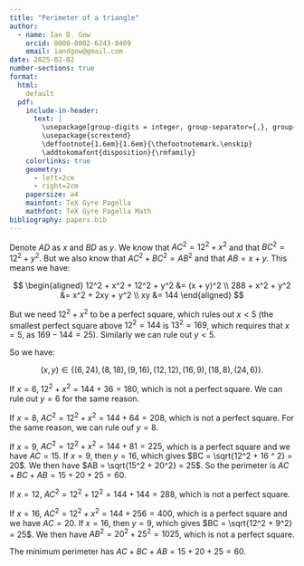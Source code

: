```yaml
---
title: "Perimeter of a triangle"
author: 
  - name: Ian D. Gow
    orcid: 0000-0002-6243-8409
    email: iandgow@gmail.com
date: 2025-02-02
number-sections: true
format:
  html:
    default
  pdf: 
    include-in-header:
      text: |
        \usepackage[group-digits = integer, group-separator={,}, group-minimum-digits = 4]{siunitx}
        \usepackage{scrextend}
        \deffootnote{1.6em}{1.6em}{\thefootnotemark.\enskip}
        \addtokomafont{disposition}{\rmfamily}
    colorlinks: true
    geometry:
      - left=2cm
      - right=2cm
    papersize: a4
    mainfont: TeX Gyre Pagella
    mathfont: TeX Gyre Pagella Math
bibliography: papers.bib
---
```


Denote $AD$ as $x$ and $BD$ as $y$.
We know that ${AC}^2 = 12^2 + x^2$ and that ${BC}^2 = 12^2 + y^2$.
But we also know that  ${AC}^2 + {BC}^2 = {AB}^2$ and that $AB = x + y$.
This means we have:

$$
\begin{aligned}
12^2 + x^2 + 12^2 + y^2 &=  (x + y)^2 \\
288 + x^2 + y^2 &=  x^2 + 2xy + y^2 \\
xy &= 144
\end{aligned}
$$


But we need $12^2 + x^2$ to be a perfect square, which rules out $x < 5$ (the smallest perfect square above $12^2 = 144$ is $13^2 = 169$, which requires that $x = 5$, as $169 - 144 = 25$).
Similarly we can rule out $y < 5$.

So we have:

$$(x, y) \in \{ (6, 24), (8, 18), (9, 16), (12,12), (16, 9), (18, 8), (24, 6) \}.$$

If $x = 6$, $12^2 + x^2 = 144 + 36 = 180$, which is not a perfect square.
We can rule out $y = 6$ for the same reason.

If $x = 8$, ${AC}^2 = 12^2 + x^2 = 144 + 64 = 208$, which is not a perfect square.
For the same reason, we can rule ouf $y = 8$.

If $x = 9$, ${AC}^2 = 12^2 + x^2 = 144 + 81 = 225$, which is a perfect square and we have $AC = 15$.
If $x = 9$, then $y = 16$, which gives $BC = \sqrt{12^2 + 16 ^ 2} = 20$.
We then have $AB = \sqrt{15^2 + 20^2} = 25$.
So the perimeter is $AC + BC + AB = 15 + 20 + 25 = 60$.

If $x = 12$, ${AC}^2 = 12^2 + 12^2 = 144 + 144 = 288$, which is not a perfect square.

If $x = 16$, ${AC}^2 = 12^2 + x^2 = 144 + 256 = 400$, which is a perfect square and we have $AC = 20$.
If $x = 16$, then $y = 9$, which gives $BC = \sqrt{12^2 + 9^2} = 25$.
We then have $AB^2 = 20^2 + 25^2 = 1025$, which is not a perfect square.

The minimum perimeter has $AC + BC + AB = 15 + 20 + 25 = 60$.

